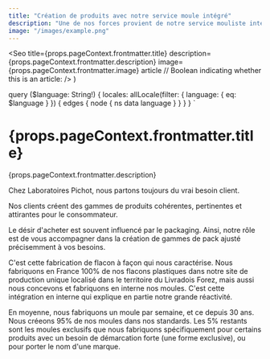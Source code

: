 ---
title: "Création de produits avec notre service moule intégré"
description: "Une de nos forces provient de notre service mouliste intégré. Nous créons les produits qui correspondent exactement aux fonctions, aux volumes, aux formes et aux matières qui maximisent la création de valeur pour votre produit, ce qui procure une attractivité à votre produit supérieure."
image: "/images/example.png"
---
  <Seo
    title={props.pageContext.frontmatter.title}
    description={props.pageContext.frontmatter.description}
    image={props.pageContext.frontmatter.image}
    article // Boolean indicating whether this is an article:
  />
)

  query ($language: String!) {
    locales: allLocale(filter: { language: { eq: $language } }) {
      edges {
        node {
          ns
          data
          language
        }
      }
    }
  }
`

# <Trans>{props.pageContext.frontmatter.title}</Trans>

<Trans>{props.pageContext.frontmatter.description}</Trans>

Chez Laboratoires Pichot, nous partons toujours du vrai besoin client.

Nos clients créent des gammes de produits cohérentes, pertinentes et
attirantes pour le consommateur. 

Le désir d'acheter est souvent
influencé par le packaging. Ainsi, notre rôle est de vous accompagner
dans la création de gammes de pack ajusté précisemment à vos besoins.

C'est cette fabrication de flacon à façon qui nous caractérise. Nous
fabriquons en France 100% de nos flacons plastiques dans notre site de
production unique localisé dans le territoire du Livradois Forez, mais
aussi nous concevons et fabriquons en interne nos moules. C'est cette
intégration en interne qui explique en partie notre grande réactivité.

En moyenne, nous fabriquons un moule par semaine, et ce depuis 30 ans.
Nous créeons 95% de nos moules dans nos standards. Les 5% restants sont
les moules exclusifs que nous fabriquons spécifiquement pour certains
produits avec un besoin de démarcation forte (une forme exclusive), ou
pour porter le nom d'une marque.